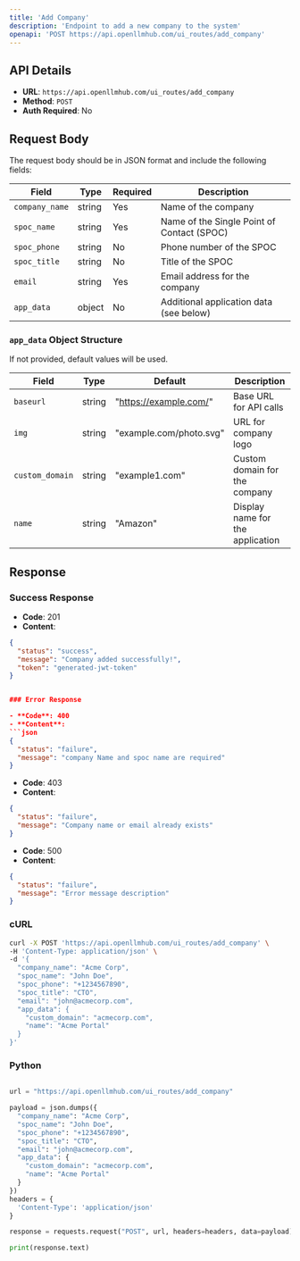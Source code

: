 ```yaml
---
title: 'Add Company'
description: 'Endpoint to add a new company to the system'
openapi: 'POST https://api.openllmhub.com/ui_routes/add_company'
---
```


## API Details

- **URL**: `https://api.openllmhub.com/ui_routes/add_company`
- **Method**: `POST`
- **Auth Required**: No

## Request Body

The request body should be in JSON format and include the following fields:

| Field        | Type   | Required | Description                               |
|--------------|--------|----------|-------------------------------------------|
| `company_name` | string | Yes      | Name of the company                       |
| `spoc_name`    | string | Yes      | Name of the Single Point of Contact (SPOC)|
| `spoc_phone`   | string | No       | Phone number of the SPOC                  |
| `spoc_title`   | string | No       | Title of the SPOC                         |
| `email`        | string | Yes       | Email address for the company             |
| `app_data`     | object | No       | Additional application data (see below)   |

### `app_data` Object Structure

If not provided, default values will be used.

| Field          | Type   | Default                                                         | Description                            |
|----------------|--------|-----------------------------------------------------------------|----------------------------------------|
| `baseurl`      | string | "https://example.com/"         | Base URL for API calls                 |
| `img`          | string | "example.com/photo.svg"             | URL for company logo                   |
| `custom_domain`| string | "example1.com"                                               | Custom domain for the company          |
| `name`         | string | "Amazon"                                                   | Display name for the application       |

## Response

### Success Response

- **Code**: 201
- **Content**: 
```json
{
  "status": "success",
  "message": "Company added successfully!",
  "token": "generated-jwt-token"
}


### Error Response

- **Code**: 400
- **Content**: 
```json
{
  "status": "failure",
  "message": "company Name and spoc name are required"
}
```
- **Code**: 403
- **Content**: 
```json
{
  "status": "failure",
  "message": "Company name or email already exists"
}
```
- **Code**: 500
- **Content**:
```json
{
  "status": "failure",
  "message": "Error message description"
}
```

### cURL

```bash
curl -X POST 'https://api.openllmhub.com/ui_routes/add_company' \
-H 'Content-Type: application/json' \
-d '{
  "company_name": "Acme Corp",
  "spoc_name": "John Doe",
  "spoc_phone": "+1234567890",
  "spoc_title": "CTO",
  "email": "john@acmecorp.com",
  "app_data": {
    "custom_domain": "acmecorp.com",
    "name": "Acme Portal"
  }
}'
```

### Python 

```python

url = "https://api.openllmhub.com/ui_routes/add_company"

payload = json.dumps({
  "company_name": "Acme Corp",
  "spoc_name": "John Doe",
  "spoc_phone": "+1234567890",
  "spoc_title": "CTO",
  "email": "john@acmecorp.com",
  "app_data": {
    "custom_domain": "acmecorp.com",
    "name": "Acme Portal"
  }
})
headers = {
  'Content-Type': 'application/json'
}

response = requests.request("POST", url, headers=headers, data=payload)

print(response.text)
```